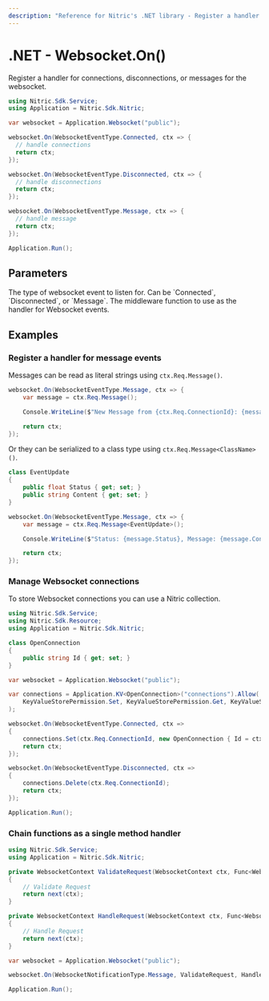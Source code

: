 ```yaml
---
description: "Reference for Nitric's .NET library - Register a handler for connections, disconnections, or messages for the websocket."
---
```


# .NET - Websocket.On()

Register a handler for connections, disconnections, or messages for the websocket.

```csharp
using Nitric.Sdk.Service;
using Application = Nitric.Sdk.Nitric;

var websocket = Application.Websocket("public");

websocket.On(WebsocketEventType.Connected, ctx => {
  // handle connections
  return ctx;
});

websocket.On(WebsocketEventType.Disconnected, ctx => {
  // handle disconnections
  return ctx;
});

websocket.On(WebsocketEventType.Message, ctx => {
  // handle message
  return ctx;
});

Application.Run();
```

## Parameters

<Properties>
  <Property name="eventType" required type="WebsocketEventType">
    The type of websocket event to listen for. Can be `Connected`,
    `Disconnected`, or `Message`.
  </Property>
  <Property name="middleware" required type="WebsocketMiddleware">
    The middleware function to use as the handler for Websocket events.
  </Property>
</Properties>

## Examples

### Register a handler for message events

Messages can be read as literal strings using `ctx.Req.Message()`.

```csharp
websocket.On(WebsocketEventType.Message, ctx => {
    var message = ctx.Req.Message();

    Console.WriteLine($"New Message from {ctx.Req.ConnectionId}: {message}");

    return ctx;
});
```

Or they can be serialized to a class type using `ctx.Req.Message<ClassName>()`.

```csharp
class EventUpdate
{
    public float Status { get; set; }
    public string Content { get; set; }
}

websocket.On(WebsocketEventType.Message, ctx => {
    var message = ctx.Req.Message<EventUpdate>();

    Console.WriteLine($"Status: {message.Status}, Message: {message.Content}")

    return ctx;
});
```

### Manage Websocket connections

To store Websocket connections you can use a Nitric collection.

```csharp
using Nitric.Sdk.Service;
using Nitric.Sdk.Resource;
using Application = Nitric.Sdk.Nitric;

class OpenConnection
{
    public string Id { get; set; }
}

var websocket = Application.Websocket("public");

var connections = Application.KV<OpenConnection>("connections").Allow(
    KeyValueStorePermission.Set, KeyValueStorePermission.Get, KeyValueStorePermission.Delete
);

websocket.On(WebsocketEventType.Connected, ctx =>
{
    connections.Set(ctx.Req.ConnectionId, new OpenConnection { Id = ctx.Req.ConnectionId });
    return ctx;
});

websocket.On(WebsocketEventType.Disconnected, ctx =>
{
    connections.Delete(ctx.Req.ConnectionId);
    return ctx;
});

Application.Run();
```

### Chain functions as a single method handler

```csharp
using Nitric.Sdk.Service;
using Application = Nitric.Sdk.Nitric;

private WebsocketContext ValidateRequest(WebsocketContext ctx, Func<WebsocketContext, WebsocketContext> next)
{
    // Validate Request
    return next(ctx);
}

private WebsocketContext HandleRequest(WebsocketContext ctx, Func<WebsocketContext, WebsocketContext> next)
{
    // Handle Request
    return next(ctx);
}

var websocket = Application.Websocket("public");

websocket.On(WebsocketNotificationType.Message, ValidateRequest, HandleRequest);

Application.Run();
```

